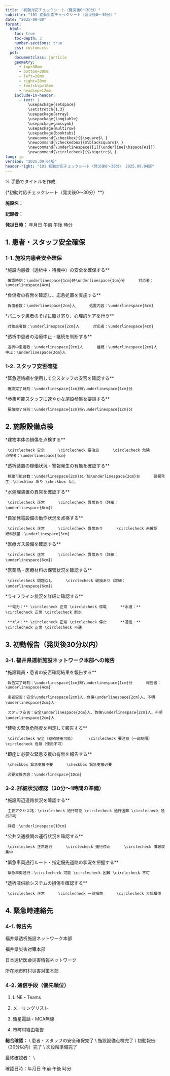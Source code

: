 ```yaml
---
title: "初動対応チェックシート（発災後0～30分）"
subtitle: "101 初動対応チェックシート（発災後0～30分）"
date: "2025-09-08"
format: 
  html:
    toc: true
    toc-depth: 3
    number-sections: true
    css: custom.css
  pdf:
    documentclass: jarticle
    geometry: 
      - top=30mm
      - bottom=30mm  
      - left=20mm
      - right=20mm
      - footskip=18mm
      - headsep=12mm
    include-in-header:
      - text: |
          \usepackage{setspace}
          \setstretch{1.3}
          \usepackage{array}
          \usepackage{longtable}
          \usepackage{amssymb}
          \usepackage{multirow}
          \usepackage{booktabs}
          \newcommand{\checkbox}{$\square$\ }
          \newcommand{\checkedbox}{$\blacksquare$\ }
          \newcommand{\underlinespace}[1]{\underline{\hspace{#1}}}
          \newcommand{\circlecheck}{$\bigcirc$\ }
lang: ja
version: "2025.09.04版"
header-right: "101 初動対応チェックシート（発災後0～30分） 2025.09.04版"
---
```


% 手動でタイトルを作成

{\Large**初動対応チェックシート（発災後0～30分）**}



**施設名：** \underlinespace{8cm}



**記録者：** \underlinespace{4cm}



**発災日時：** \underlinespace{2cm}年\underlinespace{1cm}月\underlinespace{1cm}日      \circlecheck 午前      \circlecheck 午後      \underlinespace{1cm}時\underlinespace{1cm}分



## 1. 患者・スタッフ安全確保

### 1-1. 施設内患者安全確保

\checkbox **施設内患者（透析中・待機中）の安全を確保する**

     確認時刻：\underlinespace{1cm}時\underlinespace{1cm}分      対応者：\underlinespace{4cm}



\checkbox **負傷者の有無を確認し、応急処置を実施する**

     負傷者数：\underlinespace{2cm}人      処置内容：\underlinespace{6cm}



\checkbox **パニック患者のそばに駆け寄り、心理的ケアを行う**

     対象患者数：\underlinespace{2cm}人      対応者：\underlinespace{4cm}



\checkbox **透析中患者の治療中止・継続を判断する**

     透析中患者数：\underlinespace{2cm}人      継続：\underlinespace{2cm}人      中止：\underlinespace{2cm}人



### 1-2. スタッフ安否確認

\checkbox **緊急連絡網を使用して全スタッフの安否を確認する**

     確認完了時刻：\underlinespace{1cm}時\underlinespace{1cm}分



\checkbox **参集可能スタッフに速やかな施設参集を要請する**

     要請完了時刻：\underlinespace{1cm}時\underlinespace{1cm}分



## 2. 施設設備点検

\checkbox **建物本体の損傷を点検する**

     \circlecheck 安全      \circlecheck 要注意      \circlecheck 危険      点検者：\underlinespace{4cm}



\checkbox **透析装置の稼働状況・警報発生の有無を確認する**

     稼働可能台数：\underlinespace{2cm}台／総\underlinespace{2cm}台      警報発生：\checkbox あり \checkbox なし



\checkbox **水処理装置の異常を確認する**

     \circlecheck 正常      \circlecheck 異常あり（詳細：\underlinespace{6cm}）



\checkbox **自家発電設備の動作状況を点検する**

     \circlecheck 正常      \circlecheck 異常あり      \circlecheck 未確認      燃料残量：\underlinespace{3cm}



\checkbox **医療ガス設備を確認する**

     \circlecheck 正常      \circlecheck 異常あり（詳細：\underlinespace{6cm}）



\checkbox **医薬品・医療材料の保管状況を確認する**

     \circlecheck 問題なし      \circlecheck 破損あり（詳細：\underlinespace{6cm}）



\checkbox **ライフライン状況を詳細に確認する**

     **電力：** \circlecheck 正常 \circlecheck 停電      **水道：** \circlecheck 正常 \circlecheck 断水

     **ガス：** \circlecheck 正常 \circlecheck 停止      **通信：** \circlecheck 正常 \circlecheck 不通




\newpage


## 3. 初動報告（発災後30分以内）

### 3-1. 福井県透析施設ネットワーク本部への報告

\checkbox **施設職員・患者の安否確認結果を報告する**

     報告完了時刻：\underlinespace{1cm}時\underlinespace{1cm}分      報告者：\underlinespace{4cm}

     患者安否：安全\underlinespace{2cm}人、負傷\underlinespace{2cm}人、不明\underlinespace{2cm}人

     スタッフ安否：安全\underlinespace{2cm}人、負傷\underlinespace{2cm}人、不明\underlinespace{2cm}人



\checkbox **建物の緊急危険度を判定して報告する**

     \circlecheck 安全（継続使用可能）      \circlecheck 要注意（一部制限）      \circlecheck 危険（使用不可）



\checkbox **即座に必要な緊急支援の有無を報告する**

     \checkbox 緊急支援不要      \checkbox 緊急支援必要

     必要支援内容：\underlinespace{10cm}



### 3-2. 詳細状況確認（30分～1時間の準備）

\checkbox **施設周辺道路状況を確認する**

     主要アクセス路：\circlecheck 通行可能 \circlecheck 通行困難 \circlecheck 通行不可

     詳細：\underlinespace{10cm}



\checkbox **公共交通機関の運行状況を確認する**

     \circlecheck 正常運行      \circlecheck 運行停止      \circlecheck 情報収集中



\checkbox **緊急車両通行ルート・指定優先道路の状況を把握する**

     緊急車両通行：\circlecheck 可能 \circlecheck 困難 \circlecheck 不可



\checkbox **透析液供給システムの損傷を確認する**

     \circlecheck 正常      \circlecheck 一部損傷      \circlecheck 大幅損傷



## 4. 緊急時連絡先

### 4-1. 報告先
\checkbox 福井県透析施設ネットワーク本部

\checkbox 福井県災害対策本部

\checkbox 日本透析医会災害情報ネットワーク

\checkbox 所在地市町村災害対策本部

### 4-2. 通信手段（優先順位）
1. LINE・Teams

2. メーリングリスト

3. 衛星電話・MCA無線

4. 市町村経由報告



**総合確認：** \\
\checkbox 患者・スタッフの安全確保完了 \\
\checkbox 施設設備点検完了 \\
\checkbox 初動報告（30分以内）完了 \\
\checkbox 次段階準備完了



最終確認者：\underlinespace{4cm} \\

確認日時：\underlinespace{2cm}年\underlinespace{1cm}月\underlinespace{1cm}日      \circlecheck 午前      \circlecheck 午後      \underlinespace{1cm}時\underlinespace{1cm}分